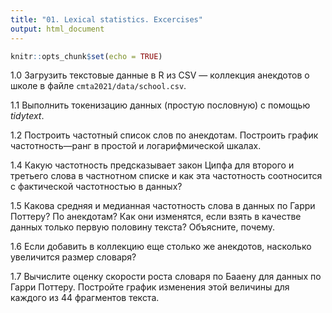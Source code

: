```yaml
---
title: "01. Lexical statistics. Excercises"
output: html_document
---
```


```r
knitr::opts_chunk$set(echo = TRUE)
```

1.0 Загрузить текстовые данные в R из CSV — коллекция анекдотов о
школе в файле `cmta2021/data/school.csv`.

1.1 Выполнить токенизацию данных (простую пословную) с помощью
*tidytext*.

1.2 Построить частотный список слов по анекдотам. Построить график
частотность—ранг в простой и логарифмической шкалах.

1.4 Какую частотность предсказывает закон Ципфа для второго и третьего
слова в частнотном списке и как эта частотность соотносится с
фактической частотностью в данных?

1.5 Какова средняя и медианная частотность слова в данных по Гарри
Поттеру? По анекдотам? Как они изменятся, если взять в качестве данных
только первую половину текста? Объясните, почему.

1.6 Если добавить в коллекцию еще столько же анекдотов, насколько
увеличится размер словаря?

1.7 Вычислите оценку скорости роста словаря по Бааену для данных по
Гарри Поттеру. Постройте график изменения этой величины для каждого из
44 фрагментов текста.



